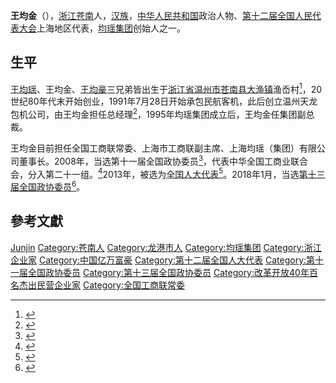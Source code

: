 '''王均金'''（{{bd|1968年||}}），[[浙江|浙江]][[苍南县|苍南]]人，[[汉族|汉族]]，[[中华人民共和国|中华人民共和国]]政治人物、[[第十二届全国人民代表大会|第十二届全国人民代表大会]]上海地区代表，[[均瑶集团|均瑶集团]]创始人之一。

== 生平 ==
[[王均瑶|王均瑶]]、王均金、[[王均豪|王均豪]]三兄弟皆出生于[[浙江省|浙江省]][[温州市|温州市]][[苍南县|苍南县]][[大渔镇|大渔镇]]渔岙村<ref>{{cite web|url=https://www.thepaper.cn/newsDetail_forward_2015763|title=王均豪：温州人就不是做生意的料，都是被逼出来的|publisher=[[澎湃新闻|澎湃新闻]]|date=2018-03-05|accessdate=2019-07-03|archive-date=2019-07-03|archive-url=https://web.archive.org/web/20190703084406/https://www.thepaper.cn/newsDetail_forward_2015763|dead-url=no}}</ref>，20世纪80年代末开始创业，1991年7月28日开始承包民航客机，此后创立温州天龙包机公司，由王均金担任总经理<ref>{{cite web|url=http://www.caacnews.com.cn/1/201812/t20181210_1262482.html|title=王均金：从“胆大包天”到“百年老店”|publisher=中国民航报|date=2018-12-10|accessdate=2019-07-03|archive-date=2019-07-03|archive-url=https://web.archive.org/web/20190703084408/http://www.caacnews.com.cn/1/201812/t20181210_1262482.html|dead-url=no}}</ref>，1995年均瑶集团成立后，王均金任集团副总裁。

王均金目前担任全国工商联常委、上海市工商联副主席、上海均瑶（集团）有限公司董事长。2008年，当选第十一届全国政协委员<ref>{{cite news|title=第十一届全国政协委员名单|url=http://www.indaa.com.cn/zt/2009qglh/zxzs/200903/t20090303_127573.html|accessdate=2013-04-09|newspaper=新华社北京1月25日电 中国人民政治协商会议第十一届全国委员会委员名单(共2237人，2008年1月25日政协第十届全国委员会常务委员会第二十次会议通过)|date=2008年1月25日|deadurl=yes|archiveurl=https://web.archive.org/web/20130928014403/http://www.indaa.com.cn/zt/2009qglh/zxzs/200903/t20090303_127573.html|archivedate=2013年9月28日}}</ref>，代表中华全国工商业联合会，分入第二十一组。<ref>{{cite news|title=全国政协信息-王均金|url=http://www.cppcc.gov.cn/CMS/wylibary/showJcwyxtInfoWylibary.action?tabJcwyxt.guid=11W0006950&wytype=wjwy|accessdate=2013-04-09|newspaper=全国政协委员会|archive-date=2016-03-04|archive-url=https://web.archive.org/web/20160304131436/http://www.cppcc.gov.cn/CMS/wylibary/showJcwyxtInfoWylibary.action?tabJcwyxt.guid=11W0006950&wytype=wjwy|dead-url=no}}</ref>2013年，被选为[[全国人大代表|全国人大代表]]<ref>{{cite news|title=全国人大代表信息-王均金|url= http://210.82.31.1:8084/delegate/viewDelegate.action?dbid=120617|accessdate=2013-03-28|newspaper=全国人大网}}</ref>。2018年1月，当选[[中国人民政治协商会议第十三届全国委员会委员名单|第十三届全国政协委员]]<ref>{{Cite web|url=http://sports.163.com/18/0126/06/D92BRKK400051C89.html|title=中国人民政治协商会议第十三届全国委员会委员名单|accessdate=2018-01-26|last=|work=网易|archive-url=https://web.archive.org/web/20180127143232/http://sports.163.com/18/0126/06/D92BRKK400051C89.html|archive-date=2018-01-27|dead-url=yes}}</ref>。

== 參考文獻 ==
{{reflist}}

{{中华全国工商业联合会第十届执行委员会}}
{{中华全国工商业联合会第十一届执行委员会}}

{{Authority control}}
{{DEFAULTSORT:Wang Junjin}}
[[Category:王姓|Junjin]]
[[Category:苍南人|Category:苍南人]]
[[Category:龙港市人|Category:龙港市人]]
[[Category:均瑶集团|Category:均瑶集团]]
[[Category:浙江企业家|Category:浙江企业家]]
[[Category:中国亿万富豪|Category:中国亿万富豪]]
[[Category:第十二届全国人大代表|Category:第十二届全国人大代表]]
[[Category:第十一届全国政协委员|Category:第十一届全国政协委员]]
[[Category:第十三届全国政协委员|Category:第十三届全国政协委员]]
[[Category:改革开放40年百名杰出民营企业家|Category:改革开放40年百名杰出民营企业家]]
[[Category:全国工商联常委|Category:全国工商联常委]]